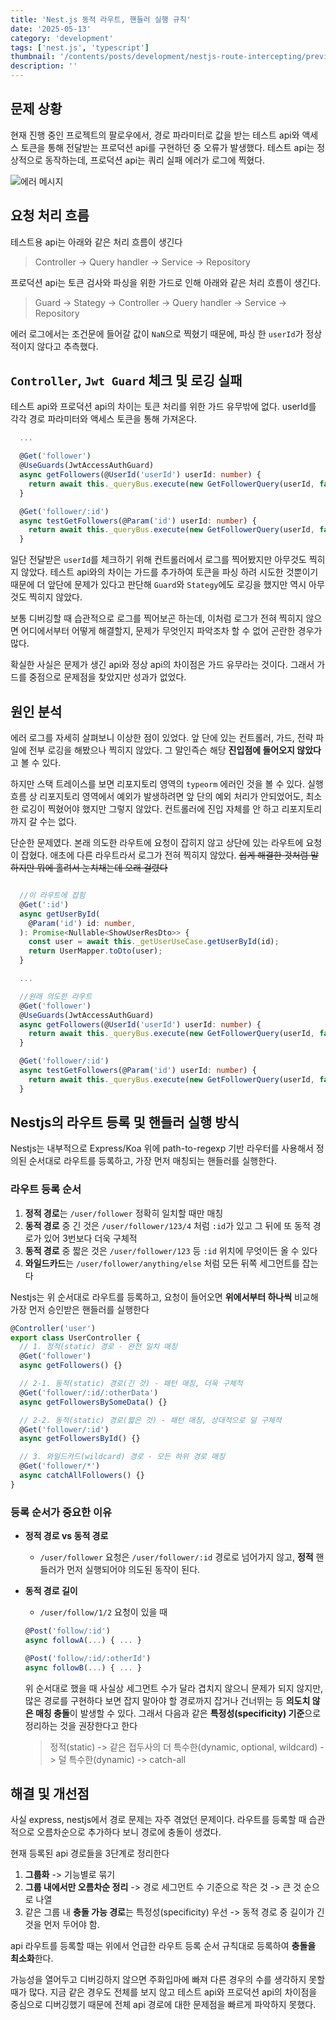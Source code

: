 ```yaml
---
title: 'Nest.js 동적 라우트, 핸들러 실행 규칙'
date: '2025-05-13'
category: 'development'
tags: ['nest.js', 'typescript']
thumbnail: '/contents/posts/development/nestjs-route-intercepting/preview.jpg'
description: ''
---
```


## 문제 상황

현재 진행 중인 프로젝트의 팔로우에서, 경로 파라미터로 값을 받는 테스트 api와 액세스 토큰을 통해 전달받는 프로덕션 api를 구현하던 중 오류가 발생했다. 테스트 api는 정상적으로 동작하는데, 프로덕션 api는 쿼리 실패 에러가 로그에 찍혔다.

![에러 메시지](/contents/posts/development/nestjs-route-intercepting/에러메시지.png)

## 요청 처리 흐름

테스트용 api는 아래와 같은 처리 흐름이 생긴다

> Controller -> Query handler -> Service -> Repository

프로덕션 api는 토큰 검사와 파싱을 위한 가드로 인해 아래와 같은 처리 흐름이 생긴다.

> Guard -> Stategy -> Controller -> Query handler -> Service -> Repository

에러 로그에서는 조건문에 들어갈 값이 `NaN`으로 찍혔기 때문에, 파싱 한 `userId`가 정상적이지 않다고 추측했다.

## `Controller`, `Jwt Guard` 체크 및 로깅 실패

테스트 api와 프로덕션 api의 차이는 토큰 처리를 위한 가드 유무밖에 없다.
userId를 각각 경로 파라미터와 액세스 토큰을 통해 가져온다.

```ts showLineNumbers title="user.controller.ts"
  ...

  @Get('follower')
  @UseGuards(JwtAccessAuthGuard)
  async getFollowers(@UserId('userId') userId: number) {
    return await this._queryBus.execute(new GetFollowerQuery(userId, false));
  }

  @Get('follower/:id')
  async testGetFollowers(@Param('id') userId: number) {
    return await this._queryBus.execute(new GetFollowerQuery(userId, false));
  }

```

일단 전달받은 `userId`를 체크하기 위해 컨트롤러에서 로그를 찍어봤지만 아무것도 찍히지 않았다.
테스트 api와의 차이는 가드를 추가하여 토큰을 파싱 하려 시도한 것뿐이기 때문에 더 앞단에 문제가 있다고 판단해 `Guard`와 `Stategy`에도 로깅을 했지만 역시 아무것도 찍히지 않았다.

보통 디버깅할 때 습관적으로 로그를 찍어보곤 하는데, 이처럼 로그가 전혀 찍히지 않으면 어디에서부터 어떻게 해결할지, 문제가 무엇인지 파악조차 할 수 없어 곤란한 경우가 많다.

확실한 사실은 문제가 생긴 api와 정상 api의 차이점은 가드 유무라는 것이다. 그래서 가드를 중점으로 문제점을 찾았지만 성과가 없었다.

## 원인 분석

에러 로그를 자세히 살펴보니 이상한 점이 있었다. 앞 단에 있는 컨트롤러, 가드, 전략 파일에 전부 로깅을 해봤으나 찍히지 않았다. 그 말인즉슨 해당 **진입점에 들어오지 않았다**고 볼 수 있다.

하지만 스택 트레이스를 보면 리포지토리 영역의 `typeorm` 에러인 것을 볼 수 있다. 실행 흐름 상 리포지토리 영역에서 예외가 발생하려면 앞 단의 예외 처리가 안되었어도, 최소한 로깅이 찍혔어야 했지만 그렇지 않았다. 컨트롤러에 진입 자체를 안 하고 리포지토리까지 갈 수는 없다.

단순한 문제였다. 본래 의도한 라우트에 요청이 잡히지 않고 상단에 있는 라우트에 요청이 잡혔다. 애초에 다른 라우트라서 로그가 전혀 찍히지 않았다.
~~쉽게 해결한 것처럼 말하지만 뭐에 홀려서 눈치채는데 오래 걸렸다~~

```ts showLineNumbers title="user.controller.ts"

  //이 라우트에 잡힘
  @Get(':id')
  async getUserById(
    @Param('id') id: number,
  ): Promise<Nullable<ShowUserResDto>> {
    const user = await this._getUserUseCase.getUserById(id);
    return UserMapper.toDto(user);
  }

  ...

  //원래 의도한 라우트
  @Get('follower')
  @UseGuards(JwtAccessAuthGuard)
  async getFollowers(@UserId('userId') userId: number) {
    return await this._queryBus.execute(new GetFollowerQuery(userId, false));
  }

  @Get('follower/:id')
  async testGetFollowers(@Param('id') userId: number) {
    return await this._queryBus.execute(new GetFollowerQuery(userId, false));
  }

```

## Nestjs의 라우트 등록 및 핸들러 실행 방식

Nestjs는 내부적으로 Express/Koa 위에 path-to-regexp 기반 라우터를 사용해서 정의된 순서대로 라우트를 등록하고, 가장 먼저 매칭되는 핸들러를 실행한다.

### 라우트 등록 순서

1. **정적 경로**는 `/user/follower` 정확히 일치할 때만 매칭
2. **동적 경로** 중 긴 것은 `/user/follower/123/4` 처럼 `:id`가 있고 그 뒤에 또 동적 경로가 있어 3번보다 더욱 구체적
3. **동적 경로** 중 짧은 것은 `/user/follower/123` 등 `:id` 위치에 무엇이든 올 수 있다
4. **와일드카드**는 `/user/follower/anything/else` 처럼 모든 뒤쪽 세그먼트를 잡는다

Nestjs는 위 순서대로 라우트를 등록하고, 요청이 들어오면 **위에서부터 하나씩** 비교해 가장 먼저 승인받은 핸들러를 실행한다

```ts showLineNumbers title="user.controller.ts"
@Controller('user')
export class UserController {
  // 1. 정적(static) 경로 - 완전 일치 매칭
  @Get('follower')
  async getFollowers() {}

  // 2-1. 동적(static) 경로(긴 것) - 패턴 매칭, 더욱 구체적
  @Get('follower/:id/:otherData')
  async getFollowersBySomeData() {}

  // 2-2. 동적(static) 경로(짧은 것) - 패턴 매칭, 상대적으로 덜 구체적
  @Get('follower/:id')
  async getFollowersById() {}

  // 3. 와일드카드(wildcard) 경로 - 모든 하위 경로 매칭
  @Get('follower/*')
  async catchAllFollowers() {}
}
```

### 등록 순서가 중요한 이유

- **정적 경로 vs 동적 경로**
  - `/user/follower` 요청은 `/user/follower/:id` 경로로 넘어가지 않고, **정적** 핸들러가 먼저 실행되어야 의도된 동작이 된다.
- **동적 경로 길이**

  - `/user/follow/1/2` 요청이 있을 때

  ```ts showLineNumbers
  @Post('follow/:id')
  async followA(...) { ... }

  @Post('follow/:id/:otherId')
  async followB(...) { ... }

  ```

  위 순서대로 했을 때 사실상 세그먼트 수가 달라 겹치지 않으니 문제가 되지 않지만, 많은 경로를 구현하다 보면 잡지 말아야 할 경로까지 잡거나 건너뛰는 등 **의도치 않은 매칭 충돌**이 발생할 수 있다.
  그래서 다음과 같은 **특정성(specificity) 기준**으로 정리하는 것을 권장한다고 한다

  > 정적(static) -> 같은 접두사의 더 특수한(dynamic, optional, wildcard) -> 덜 특수한(dynamic) -> catch-all

## 해결 및 개선점

사실 express, nestjs에서 경로 문제는 자주 겪었던 문제이다. 라우트를 등록할 때 습관적으로 오름차순으로 추가하다 보니 경로에 충돌이 생겼다.

현재 등록된 api 경로들을 3단계로 정리한다

1. **그룹화** -> 기능별로 묶기
2. **그룹 내에서만 오름차순 정리** -> 경로 세그먼트 수 기준으로 작은 것 -> 큰 것 순으로 나열
3. 같은 그룹 내 **충돌 가능 경로**는 특정성(specificity) 우선 -> 동적 경로 중 길이가 긴 것을 먼저 두어야 함.

api 라우트를 등록할 때는 위에서 언급한 라우트 등록 순서 규칙대로 등록하여 **충돌을 최소화**한다.

가능성을 열어두고 디버깅하지 않으면 주화입마에 빠져 다른 경우의 수를 생각하지 못할 때가 많다.
지금 같은 경우도 전체를 보지 않고 테스트 api와 프로덕션 api의 차이점을 중심으로 디버깅했기 때문에 전체 api 경로에 대한 문제점을 빠르게 파악하지 못했다.
